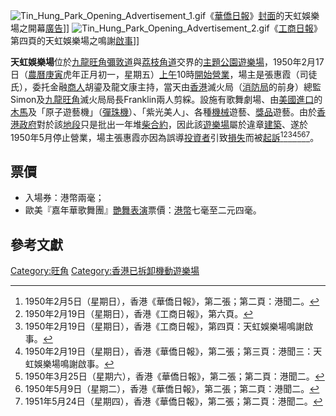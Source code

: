 [[File:Tin_Hung_Park_Opening_Advertisement_1.gif|thumb]]《[[華僑日報|華僑日報]]》[[封面|封面]]的天虹娛樂場之開幕[[廣告|廣告]]]]
[[File:Tin_Hung_Park_Opening_Advertisement_2.gif|thumb]]《[[工商日報|工商日報]]》第四頁的天虹娛樂場之鳴謝[[啟事|啟事]]]]

'''天虹娛樂場'''位於[[九龍|九龍]][[旺角|旺角]][[彌敦道|彌敦道]]與[[荔枝角道|荔枝角道]]交界的[[主題公園|主題公園]][[遊樂場|遊樂場]]，1950年2月17日（[[農曆|農曆]][[庚寅|庚寅]]虎年正月初一，星期五）[[上午|上午]]10時[[開始|開始]][[營業|營業]]，場主是張惠霞（司徒氏），委托金融[[商人|商人]]胡鎏及龍文康主持，當天由[[香港|香港]]滅火局（[[消防局|消防局]]的前身）總監Simon及[[九龍|九龍]][[旺角|旺角]]滅火局局長Franklin兩人剪綵。設施有歌舞劇場、由[[美國|美國]][[進口|進口]]的[[木馬|木馬]]及「原子遊藝機」（[[彈珠機|彈珠機]]）、「紫光美人」、各種[[機械|機械]]遊藝、[[獎品|獎品]]遊藝。由於[[香港政府|香港政府]]對於該[[地段|地段]]只是批出一年堆[[柴|柴]][[合約|合約]]，因此該[[遊樂場|遊樂場]]屬於違章[[建築|建築]]、遂於1950年5月停止營業，場主張惠霞亦因為誤導[[投資者|投資者]]引致[[損失|損失]]而被[[起訴|起訴]]<ref>1950年2月5日（星期日），香港《華僑日報》，第二張；第二頁：港聞二。</ref><ref>1950年2月19日（星期日），香港《工商日報》，第六頁。</ref><ref>1950年2月19日（星期日），香港《工商日報》，第四頁：天虹娛樂場鳴謝啟事。</ref><ref>1950年2月19日（星期日），香港《華僑日報》，第二張；第三頁：港聞三：天虹娛樂場鳴謝啟事。</ref><ref>1950年3月25日（星期六），香港《華僑日報》，第二張；第二頁：港聞二。</ref><ref>1950年5月9日（星期二），香港《華僑日報》，第二張；第二頁：港聞二。</ref><ref>1951年5月24日（星期四），香港《華僑日報》，第二張；第二頁：港聞二。</ref>。

== 票價 ==
* 入場券：港幣兩毫；
* 歐美『嘉年華歌舞團』[[艷舞|艷舞]][[表演|表演]]票價：[[港幣|港幣]]七毫至二元四毫。

== 參考文獻 ==
{{Reflist}}

{{香港主題公園}}

[[Category:旺角|Category:旺角]]
[[Category:香港已拆卸機動遊樂場|Category:香港已拆卸機動遊樂場]]


{{HK-cult-stub}}